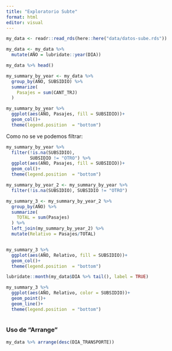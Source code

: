 ```yaml
---
title: "Exploratorio Subte"
format: html
editor: visual
---
```


```r
my_data <- readr::read_rds(here::here("data/datos-sube.rds"))
```

```r
my_data <- my_data %>% 
  mutate(AÑO = lubridate::year(DIA))

my_data %>% head()
```

```r
my_summary_by_year <- my_data %>% 
  group_by(AÑO, SUBSIDIO) %>% 
  summarize(
    Pasajes = sum(CANT_TRJ)
  ) 
```

```r
my_summary_by_year %>% 
  ggplot(aes(AÑO, Pasajes, fill = SUBSIDIO))+
  geom_col()+
  theme(legend.position  = "bottom")
```

Como no se ve podemos filtrar:

```r
my_summary_by_year %>% 
  filter(!is.na(SUBSIDIO), 
         SUBSIDIO != "OTRO") %>% 
  ggplot(aes(AÑO, Pasajes, fill = SUBSIDIO))+
  geom_col()+
  theme(legend.position  = "bottom")
```

```r
my_summary_by_year_2 <- my_summary_by_year %>% 
  filter(!is.na(SUBSIDIO), SUBSIDIO != "OTRO")

my_summary_3 <- my_summary_by_year_2 %>% 
  group_by(AÑO) %>% 
  summarize(
    TOTAL = sum(Pasajes)
  ) %>% 
  left_join(my_summary_by_year_2) %>% 
  mutate(Relativo = Pasajes/TOTAL) 


my_summary_3 %>% 
  ggplot(aes(AÑO, Relativo, fill = SUBSIDIO))+
  geom_col()+
  theme(legend.position  = "bottom")
```

```r
lubridate::month(my_data$DIA %>% tail(), label = TRUE)

```

```r
my_summary_3 %>% 
  ggplot(aes(AÑO, Relativo, color = SUBSIDIO))+
  geom_point()+
  geom_line()+
  theme(legend.position  = "bottom")
  
```

### Uso de "Arrange"

```r
 

my_data %>% arrange(desc(DIA_TRANSPORTE))
 


```
